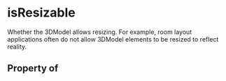 # isResizable

Whether the 3DModel allows resizing. For example, room layout applications often do not allow 3DModel elements to be resized to reflect reality.

## Property of



